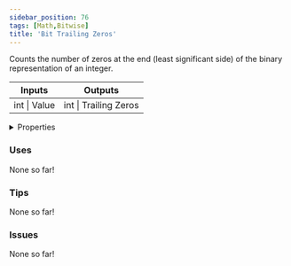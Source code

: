 ```yaml
---
sidebar_position: 76
tags: [Math,Bitwise]
title: 'Bit Trailing Zeros'
---
```


Counts the number of zeros at the end (least significant side) of the binary representation of an integer.



<IChip uuid="773d361e-3761-497b-9dec-b5e5313a5a2c"/>

<table><thead><tr><th>Inputs</th><th>Outputs</th></tr></thead><tbody><tr><td>int | Value</td><td>int | Trailing Zeros</td></tr></tbody></table>

<details>
  <summary>Properties</summary>
  <div>
    <div>
    <table>
      <tbody>
        <tr>
          <td>Is beta required?</td>
          <td>No</td>
        </tr>
        <tr>
          <td>Is chip a trolling risk?</td>
          <td>No</td>
        </tr>
        <tr>
          <td>Is chip a role assignment risk?</td>
          <td>No</td>
        </tr>
        <tr>
          <td>Chip UUID</td>
          <td>773d361e-3761-497b-9dec-b5e5313a5a2c</td>
        </tr>
        <tr>
          <td>Room availability</td>
          <td>Available everywhere</td>
        </tr>
      </tbody>
    </table>
    </div>
  </div>
</details>

### Uses

None so far!

### Tips

None so far!

### Issues

None so far!